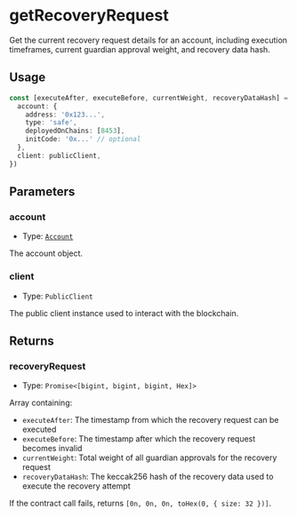 # getRecoveryRequest

Get the current recovery request details for an account, including execution timeframes, current guardian approval weight, and recovery data hash.

## Usage

```typescript
const [executeAfter, executeBefore, currentWeight, recoveryDataHash] = await getRecoveryRequest({
  account: {
    address: '0x123...',
    type: 'safe',
    deployedOnChains: [8453],
    initCode: '0x...' // optional
  },
  client: publicClient,
})
```

## Parameters

### account

- Type: [`Account`](/module-sdk/glossary/types.mdx#account)

The account object.

### client

- Type: `PublicClient`

The public client instance used to interact with the blockchain.

## Returns

### recoveryRequest

- Type: `Promise<[bigint, bigint, bigint, Hex]>`

Array containing:
- `executeAfter`: The timestamp from which the recovery request can be executed
- `executeBefore`: The timestamp after which the recovery request becomes invalid
- `currentWeight`: Total weight of all guardian approvals for the recovery request
- `recoveryDataHash`: The keccak256 hash of the recovery data used to execute the recovery attempt

If the contract call fails, returns `[0n, 0n, 0n, toHex(0, { size: 32 })]`.